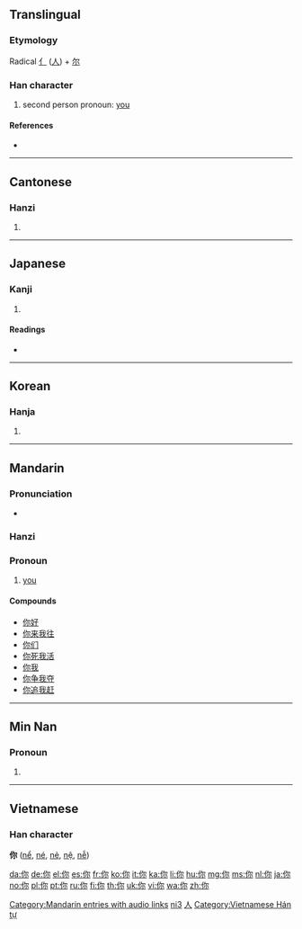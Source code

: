 {{also|妳|您|祢|儞}}
==Translingual==
{{stroke order|type=animate}}

===Etymology===
Radical [[亻]] ([[人]]) + [[尔]]

===Han character===
{{Han char|rn=9|rad=人|as=05|sn=7|four=2729<sub>2</sub>|canj=人弓火 (ONF)|ids=⿰[[亻]][[尔]]}}

# second person pronoun: [[you]]

====References====
* {{Han ref|kx=0100.021|dkj=00471|dj=0205.040|hdz=10137.050|uh=4F60|ud=20320|bh=A741|bd=42817}}

----

==Cantonese==

===Hanzi===
{{yue-hanzi|jyut=nei5|y=[[néih]] ([[nei5]])}}

# {{defn|Cantonese|sort=人05}}

----

==Japanese==

===Kanji===
{{ja-kanji|grade=|rs=人05}}

# {{defn|Japanese|sort=人05}}

====Readings====
* {{ja-readings|on=[[じ]] (ji), [[に]] (ni)|kun=[[なんじ]] (nanji)}}

----

==Korean==

===Hanja===
{{ko-hanja|hangeul=니|rv=ni|mr=ni}}

# {{defn|Korean|sort=人05}}

----

==Mandarin==

===Pronunciation===
* {{audio|zh-nǐ.ogg|audio}}

===Hanzi===
{{cmn-hanzi|pin=[[nǐ]] ([[ni3]])|wg=[[ni3|ni<sup>3</sup>]]}}

===Pronoun===
{{cmn-pronoun|ts|pin=nǐ|pint=ni3|rs=人05}}
# [[you]]

====Compounds====
* [[你好]]
* [[你来我往]]
* [[你们]]
* [[你死我活]]
* [[你我]]
* [[你争我夺]]
* [[你追我赶]]

[[Category:Mandarin entries with audio links]]
[[Category:zh-cn:Beginning Mandarin|ni3]]
[[Category:zh-tw:Beginning Mandarin|人]]

----

==Min Nan==

===Pronoun===
{{nan-pronoun|ts|poj=lí}}
# {{defn|Min Nan}}

----

==Vietnamese==
===Han character===
'''你''' ([[nể]], [[né]], [[nẻ]], [[nệ]], [[nễ]])

[[Category:Vietnamese Hán tự]]

[[da:你]]
[[de:你]]
[[el:你]]
[[es:你]]
[[fr:你]]
[[ko:你]]
[[it:你]]
[[ka:你]]
[[li:你]]
[[hu:你]]
[[mg:你]]
[[ms:你]]
[[nl:你]]
[[ja:你]]
[[no:你]]
[[pl:你]]
[[pt:你]]
[[ru:你]]
[[fi:你]]
[[th:你]]
[[uk:你]]
[[vi:你]]
[[wa:你]]
[[zh:你]]